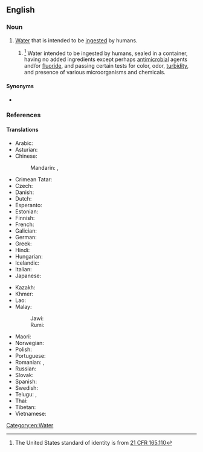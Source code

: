 ==English==
{{wikipedia}}
{{wikibooks}}

===Noun===
{{en-noun|-|s}}

# [[water|Water]] that is intended to be [[ingested]] by humans.
## {{lb|en|US|_|standard of identity}}<ref>The United States standard of identity is from [http://edocket.access.gpo.gov/cfr_2002/aprqtr/21cfr165.110.htm 21 CFR 165.110]</ref> Water intended to be ingested by humans, sealed in a container, having no added ingredients except perhaps [[antimicrobial]] agents and/or [[fluoride]], and passing certain tests for color, odor, [[turbidity]], and presence of various microorganisms and chemicals.

====Synonyms====
* {{l|en|potable}} {{l|en|water}}

===References===
<references />

====Translations====
{{trans-top|water for humans}}
* Arabic: {{t-needed|ar}}
* Asturian: {{t|ast|agua potable|f}}
* Chinese:
*: Mandarin: {{t+|cmn|飲用水|sc=Hani}}, {{t+|cmn|饮用水|tr=yǐnyòngshuǐ|sc=Hani}}
* Crimean Tatar: {{t|crh|içilgen suv}}
* Czech: {{t+|cs|pitná voda|f}}
* Danish: {{t+|da|drikkevand}}
* Dutch: {{t+|nl|drinkwater}}
* Esperanto: {{t|eo|trinkakvo}}
* Estonian: {{t|et|joogivesi}}
* Finnish: {{t+|fi|juomavesi}}
* French: {{t+|fr|eau potable|f}}
* Galician: {{t|gl|auga potable|f}}
* German: {{t+|de|Trinkwasser|n}}
* Greek: {{t|el|πόσιμο νερό|n}}
* Hindi: {{t-needed|hi}}
* Hungarian: {{t+|hu|ivóvíz}}
* Icelandic: {{t+|is|drykkjarvatn|n}}
* Italian: {{t|it|acqua potabile|f}}
* Japanese: {{t|ja|飲用水|tr=[[いんようすい]], [[inyōsui]]}}
{{trans-mid}}
* Kazakh: {{t|kk|ауыз су|sc=Cyrl}}
* Khmer: {{t-needed|km}}
* Lao: {{t|lo|ນ້ຳດື່ມ}}
* Malay:
*: Jawi: {{t+|ms|اءير مينوم|sc=Arab}}
*: Rumi: {{t+|ms|air minum}}
* Maori: {{t|mi|wai inu}}
* Norwegian: {{t|no|drikkevann}}
* Polish: {{t|pl|woda do picia}}
* Portuguese: {{t|pt|[[água]] [[potável]]|f}}
* Romanian: {{t|ro|apă potabilă|f}}, {{t|ro|apă de băut|f}}
* Russian: {{t|ru|питьева́я вода́|f}}
* Slovak: {{t|sk|pitná voda}}
* Spanish: {{t|es|agua potable|f}}
* Swedish: {{t+|sv|dricksvatten}}
* Telugu: {{t+|te|తాగునీరు}}, {{t|te|త్రాగునీరు}}
* Thai: {{t-needed|th}}
* Tibetan: {{t-needed|bo}}
* Vietnamese: {{t-needed|vi}}
{{trans-bottom}}

[[Category:en:Water]]